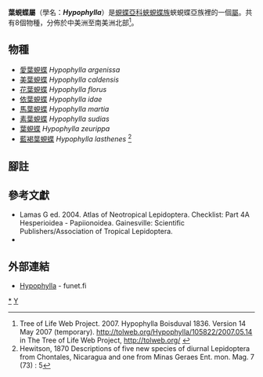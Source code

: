 {{NoteTA
|G1=Butterfly
}}
{{Automatic Taxobox
| taxon = Hypophylla
| image = CramerAndStoll-uitlandsche kapellen supplement- pl. 27.jpg
| image_width = 300px
| image_caption = [[愛葉蜆蝶|愛葉蜆蝶]]（左上及右上）<br />''Hypophylla argenissa''
| authority = Boisduval, [1836]
| type_species = [[葉蜆蝶|葉蜆蝶]]<br />''Hypophylla zeurippa''
| type_species_authority = Boisduval, [1836]
| subdivision_ranks = 物種
| subdivision = 
共8種，詳閱正文。
| synonyms =
}}

'''葉蜆蝶屬'''（學名：'''''Hypophylla'''''）是[[蜆蝶亞科|蜆蝶亞科]][[蛺蜆蝶族|蛺蜆蝶族]]蛺蜆蝶亞族裡的一個[[屬|屬]]。共有8個物種，分佈於中美洲至南美洲北部<ref>Tree of Life Web Project. 2007. Hypophylla Boisduval 1836. Version 14 May 2007 (temporary). http://tolweb.org/Hypophylla/105822/2007.05.14 in The Tree of Life Web Project, http://tolweb.org/ {{Wayback|url=http://tolweb.org/ |date=20110515100516 }} {{en}}</ref>。

== 物種 ==
* [[愛葉蜆蝶|愛葉蜆蝶]] ''Hypophylla argenissa''
* [[美葉蜆蝶|美葉蜆蝶]] ''Hypophylla caldensis''
* [[花葉蜆蝶|花葉蜆蝶]] ''Hypophylla florus''
* [[依葉蜆蝶|依葉蜆蝶]] ''Hypophylla idae''
* [[馬葉蜆蝶|馬葉蜆蝶]] ''Hypophylla martia''
* [[素葉蜆蝶|素葉蜆蝶]] ''Hypophylla sudias''
* [[葉蜆蝶|葉蜆蝶]] ''Hypophylla zeurippa''
* [[藍褐葉蜆蝶|藍褐葉蜆蝶]] ''Hypophylla  lasthenes'' <ref>Hewitson, 1870 Descriptions of five new species of diurnal Lepidoptera from Chontales, Nicaragua and one from Minas Geraes Ent. mon. Mag. 7 (73) : 5</ref>

== 腳註 ==
<references/>

== 參考文獻 ==
{{Commons category|Hypophylla}}
{{Wikispecies|Hypophylla}}
* Lamas G ed. 2004. Atlas of Neotropical Lepidoptera. Checklist: Part 4A Hesperioidea - Papiionoidea. Gainesville: Scientific Publishers/Association of Tropical Lepidoptera.
* {{Cite book | author = 寿建新, 周尧, 李宇飞 | title = 世界蝴蝶分類名錄 | location = 中國 | publisher = 陝西科學技術出版社 | date = 2006-04-01 | ISBN = 9787536936768}}

== 外部連結 ==
* [http://ftp.funet.fi/pub/sci/bio/life/insecta/lepidoptera/ditrysia/papilionoidea/riodinidae/hypophylla/ Hypophylla] - funet.fi

{{蜆蝶亞科}}
{{Taxonbar|from=Q1764420}}

[[Category:葉蜆蝶屬|*]]
[[Category:蛺蜆蝶族|Y]]